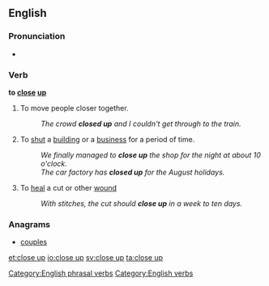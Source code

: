 {{also|close-up}}
==English==

===Pronunciation===
* {{IPA|/kləʊzˈʌp/}}

===Verb===
'''to [[close]] [[up]]'''

# To move people closer together.
#: ''The crowd '''closed up''' and I couldn't get through to the train.''
# To [[shut]] a [[building]] or a [[business]] for a period of time.
#: ''We finally managed to '''close up''' the shop for the night at about 10 o'clock.''
#: ''The car factory has '''closed up''' for the August holidays.''
# To [[heal]] a cut or other [[wound]]
#: ''With stitches, the cut should '''close up''' in a week to ten days.''

===Anagrams===
* [[couples#English|couples]]

[[Category:English phrasal verbs]]
[[Category:English verbs]]

[[et:close up]]
[[io:close up]]
[[sv:close up]]
[[ta:close up]]